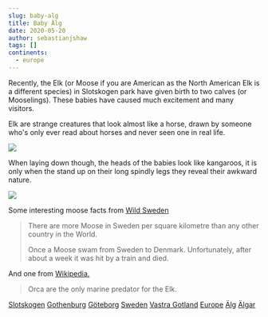 ```yaml
---
slug: baby-alg
title: Baby Älg
date: 2020-05-20
author: sebastianjshaw
tags: []
continents:
  - europe
---
```

Recently, the Elk (or Moose if you are American as the North American Elk is a different species) in Slotskogen park have given birth to two calves (or Mooselings). These babies have caused much excitement and many visitors.

Elk are strange creatures that look almost like a horse, drawn by someone who's only ever read about horses and never seen one in real life.

![](https://static.fabrik.io/10ul/b185b2da79b68317.jpg?auto=format&lossless=1&w=2880&h=5120&fit=max&s=61f462cf08a0784364c96e42542f74e8)

When laying down though, the heads of the babies look like kangaroos, it is only when the stand up on their long spindly legs they reveal their awkward nature.

![](https://static.fabrik.io/10ul/3015038cffb4c35b.jpg?auto=format&lossless=1&w=2880&h=5120&fit=max&s=bbdfcda2b9588455c5c444407f5c96b7)

Some interesting moose facts from [Wild Sweden](https://www.wildsweden.com/about/facts-about-moose)

> There are more Moose in Sweden per square kilometre than any other country in the World.
>
> Once a Moose swam from Sweden to Denmark. Unfortunately, after about a week it was hit by a train and died.

And one from [Wikipedia.](https://en.wikipedia.org/wiki/Moose)

> Orca are the only marine predator for the Elk.

[Slotskogen](https://togstrek.com/blog/tagged/slotskogen) [Gothenburg](https://togstrek.com/blog/tagged/gothenburg) [Göteborg](https://togstrek.com/blog/tagged/goteborg) [Sweden](https://togstrek.com/blog/tagged/sweden) [Vastra Gotland](https://togstrek.com/blog/tagged/vastra-gotland) [Europe](https://togstrek.com/blog/tagged/europe) [Älg](https://togstrek.com/blog/tagged/alg) [Älgar](https://togstrek.com/blog/tagged/algar)